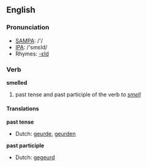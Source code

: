 ==English==

===Pronunciation===
*[[w:SAMPA|SAMPA]]: /'/
*[[w:IPA|IPA]]: /'smεld/
*Rhymes: [[Rhymes:English:-ɛld|-ɛld]]

===Verb===
'''smelled'''

# past tense and past participle of the verb ''to [[smell]]''

====Translations====
'''past tense'''
*Dutch: [[geurde]], [[geurden]]
'''past participle'''
*Dutch: [[gegeurd]]